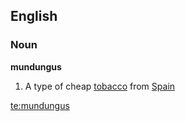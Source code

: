 ==English==

===Noun===
'''mundungus'''

# {{obsolete}} A type of cheap [[tobacco]] from [[Spain]]

[[te:mundungus]]
